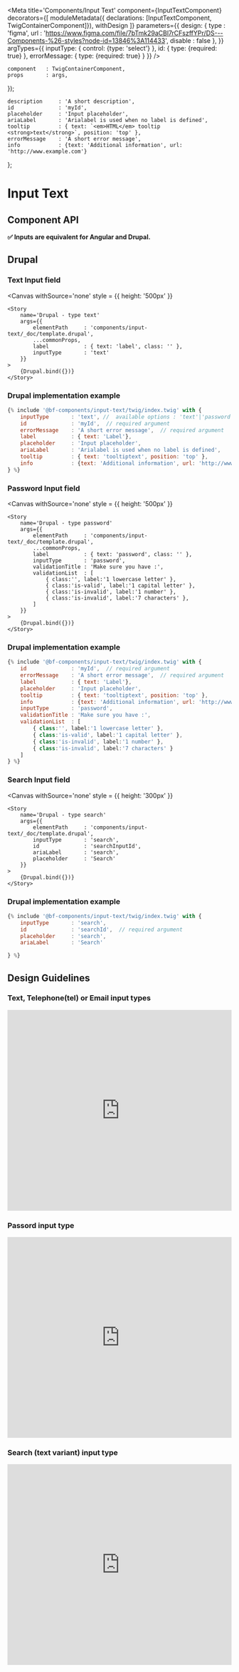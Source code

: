 
<Meta
    title='Components/Input Text'
    component={InputTextComponent}
    decorators={[
        moduleMetadata({ declarations: [InputTextComponent, TwigContainerComponent]}),
        withDesign
    ]}
    parameters={{
        design: {
            type    : 'figma',
            url     : 'https://www.figma.com/file/7bTmk29aCBl7rCFszffYPr/DS---Components-%26-styles?node-id=13846%3A114433',
            disable : false
        },
    }}
    argTypes={{
        inputType: {
            control: {type: 'select'}
        },
        id: {
            type: {required: true}
        },
        errorMessage: {
            type: {required: true}
        }
    }}
/>

    component   : TwigContainerComponent,
    props       : args,
});

    description     : 'A short description',
    id              : 'myId',
    placeholder     : 'Input placeholder',
    ariaLabel       : 'Arialabel is used when no label is defined',
    tooltip         : { text: `<em>HTML</em> tooltip <strong>text</strong>`, position: 'top' },
    errorMessage    : 'A short error message',
    info            : {text: 'Additional information', url: 'http://www.example.com'}
};

# Input Text

## Component API

**✅ Inputs are equivalent for Angular and Drupal.**

<Props of={InputTextComponent} />



## Drupal


### Text Input field

<Canvas withSource='none'
        style = {{ height: '500px' }}
>
    <Story
        name='Drupal - type text'
        args={{
            elementPath     : 'components/input-text/_doc/template.drupal',
            ...commonProps,
            label           : { text: 'label', class: '' },
            inputType       : 'text'
        }}
    >
        {Drupal.bind({})}
    </Story>
</Canvas>

### Drupal implementation example

```jsx
{% include '@bf-components/input-text/twig/index.twig' with {
    inputType       : 'text', //  available options : 'text'|'password'|'search'|'tel'|'email'
    id              : 'myId',  // required argument
    errorMessage    : 'A short error message',  // required argument
    label           : { text: 'Label'},
    placeholder     : 'Input placeholder',
    ariaLabel       : 'Arialabel is used when no label is defined',
    tooltip         : { text: 'tooltiptext', position: 'top' },
    info            : {text: 'Additional information', url: 'http://www.example.com'}
} %}
```

### Password Input field

<Canvas withSource='none'
        style = {{ height: '500px' }}
>
    <Story
        name='Drupal - type password'
        args={{
            elementPath     : 'components/input-text/_doc/template.drupal',
            ...commonProps,
            label           : { text: 'password', class: '' },
            inputType       : 'password',
            validationTitle : 'Make sure you have :',
            validationList  : [
                { class:'', label:'1 lowercase letter' },
                { class:'is-valid', label:'1 capital letter' },
                { class:'is-invalid', label:'1 number' },
                { class:'is-invalid', label:'7 characters' },
            ]
        }}
    >
        {Drupal.bind({})}
    </Story>
</Canvas>

### Drupal implementation example


```jsx
{% include '@bf-components/input-text/twig/index.twig' with {
    id              : 'myId',  // required argument
    errorMessage    : 'A short error message',  // required argument
    label           : { text: 'Label'},
    placeholder     : 'Input placeholder',
    tooltip         : { text: 'tooltiptext', position: 'top' },
    info            : {text: 'Additional information', url: 'http://www.example.com'},
    inputType       : 'password',
    validationTitle : 'Make sure you have :',
    validationList  : [
        { class:'', label:'1 lowercase letter' },
        { class:'is-valid', label:'1 capital letter' },
        { class:'is-invalid', label:'1 number' },
        { class:'is-invalid', label:'7 characters' }
    ]
} %}
```


### Search Input field

<Canvas withSource='none'
        style = {{ height: '300px' }}
>
    <Story
        name='Drupal - type search'
        args={{
            elementPath     : 'components/input-text/_doc/template.drupal',
            inputType       : 'search',
            id              : 'searchInputId',
            ariaLabel       : 'search',
            placeholder     : 'Search'
        }}
    >
        {Drupal.bind({})}
    </Story>
</Canvas>

### Drupal implementation example

```jsx
{% include '@bf-components/input-text/twig/index.twig' with {
    inputType       : 'search',
    id              : 'searchId',  // required argument
    placeholder     : 'search',
    ariaLabel       : 'Search'

} %}
```

## Design Guidelines

### Text, Telephone(tel) or Email input types

<iframe width='100%' height='450' src='https://www.figma.com/embed?embed_host=share&url=https%3A%2F%2Fwww.figma.com%2Ffile%2F7bTmk29aCBl7rCFszffYPr%2FDS---Components-%2526-styles%3Fnode-id%3D13846%253A114433' frameBorder='0' allowFullScreen></iframe>

### Passord input type

<iframe width='100%' height='450' src='https://www.figma.com/embed?embed_host=share&url=https%3A%2F%2Fwww.figma.com%2Ffile%2F7bTmk29aCBl7rCFszffYPr%2FDS---Components-%2526-styles%3Fnode-id%3D13846%253A114479' frameBorder='0' allowFullScreen></iframe>

### Search (text variant) input type
<iframe width='100%' height='450' src='https://www.figma.com/embed?embed_host=share&url=https%3A%2F%2Fwww.figma.com%2Ffile%2F7bTmk29aCBl7rCFszffYPr%2FDS---Components-%2526-styles%3Fnode-id%3D13846%253A114504' frameBorder='0' allowFullScreen></iframe>